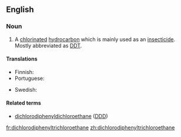 ==English==

===Noun===
{{en-noun|head=[[dichloro]][[diphenyl]][[trichloro]][[ethane]]|~}}

# {{context|organic compound|lang=en}} A [[chlorinated]] [[hydrocarbon]] which is mainly used as an [[insecticide]]. Mostly abbreviated as [[DDT]].

====Translations====
{{trans-top|chlorinated hydrocarbon insecticide DDT}}
* Finnish: {{t-|fi|diklooridifenyylitrikloorietaani}}
* Portuguese: {{t-|pt|diclorodifeniltricloroetano|m}}
{{trans-mid}}
* Swedish: {{t-|sv|diklorodifenyltrikloroetan}}
{{trans-bottom}}

====Related terms====
* [[dichlorodiphenyldichloroethane]] ([[DDD]])

[[fr:dichlorodiphenyltrichloroethane]]
[[zh:dichlorodiphenyltrichloroethane]]
